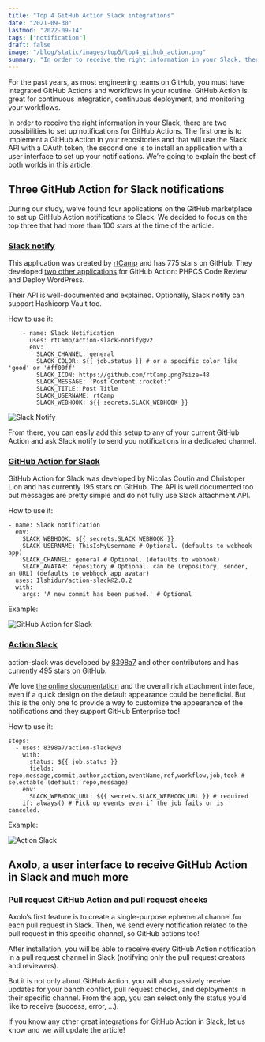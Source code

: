 ```yaml
---
title: "Top 4 GitHub Action Slack integrations"
date: "2021-09-30"
lastmod: "2022-09-14"
tags: ["notification"]
draft: false
image: "/blog/static/images/top5/top4_github_action.png"
summary: "In order to receive the right information in your Slack, there are two possibilities to set up notifications for GitHub Actions. The first one is to implement a GitHub Action in your repositories and that will use the Slack API with a OAuth token, the second one is to install an application with a user interface to set up your notifications. We’re going to explain the best of both worlds in this article."
---
```


<TOCInline toc={props.toc} toHeading={3} asDisclosure />

For the past years, as most engineering teams on GitHub, you must have integrated GitHub Actions and workflows in your routine. GitHub Action is great for continuous integration, continuous deployment, and monitoring your workflows.

In order to receive the right information in your Slack, there are two possibilities to set up notifications for GitHub Actions. The first one is to implement a GitHub Action in your repositories and that will use the Slack API with a OAuth token, the second one is to install an application with a user interface to set up your notifications. We’re going to explain the best of both worlds in this article.

## Three GitHub Action for Slack notifications

During our study, we’ve found four applications on the GitHub marketplace to set up GitHub Action notifications to Slack. We decided to focus on the top three that had more than 100 stars at the time of the article.

### <a target="_blank" rel="noopener noreferrer nofollow" href="https://github.com/marketplace/actions/slack-notify">Slack notify</a>

This application was created by <a target="_blank" rel="noopener noreferrer nofollow" href="https://github.com/rtCamp/">rtCamp</a> and has 775 stars on GitHub. They developed <a target="_blank" rel="noopener noreferrer nofollow" href="https://github.com/rtCamp/github-actions-library/">two other applications</a> for GitHub Action: PHPCS Code Review and Deploy WordPress.

Their API is well-documented and explained. Optionally, Slack notify can support Hashicorp Vault too.

How to use it:

```
    - name: Slack Notification
      uses: rtCamp/action-slack-notify@v2
      env:
        SLACK_CHANNEL: general
        SLACK_COLOR: ${{ job.status }} # or a specific color like 'good' or '#ff00ff'
        SLACK_ICON: https://github.com/rtCamp.png?size=48
        SLACK_MESSAGE: 'Post Content :rocket:'
        SLACK_TITLE: Post Title
        SLACK_USERNAME: rtCamp
        SLACK_WEBHOOK: ${{ secrets.SLACK_WEBHOOK }}
```

<div style={{ display: "flex", justifyContent: "center" }}>
  <img
    src="https://axolo.s3.eu-west-3.amazonaws.com/communication/blog/Slack+Notify.png"
    alt="Slack Notify"
    style={{ maxWidth: "450px", borderRadius: "25px" }}
  />
</div>

From there, you can easily add this setup to any of your current GitHub Action and ask Slack notify to send you notifications in a dedicated channel.

### <a target="_blank" rel="noopener noreferrer nofollow" href="https://github.com/marketplace/actions/github-action-for-slack">GitHub Action for Slack</a>

GitHub Action for Slack was developed by Nicolas Coutin and Christoper Lion and has currently 195 stars on GitHub. The API is well documented too but messages are pretty simple and do not fully use Slack attachment API.

How to use it:

```
- name: Slack notification
  env:
    SLACK_WEBHOOK: ${{ secrets.SLACK_WEBHOOK }}
    SLACK_USERNAME: ThisIsMyUsername # Optional. (defaults to webhook app)
    SLACK_CHANNEL: general # Optional. (defaults to webhook)
    SLACK_AVATAR: repository # Optional. can be (repository, sender, an URL) (defaults to webhook app avatar)
  uses: Ilshidur/action-slack@2.0.2
  with:
    args: 'A new commit has been pushed.' # Optional
```

Example:

<div style={{ display: "flex", justifyContent: "center" }}>
  <img
    src="https://axolo.s3.eu-west-3.amazonaws.com/communication/blog/githubaction_for_slack.png"
    alt="GitHub Action for Slack"
    style={{ maxWidth: "350px", borderRadius: "25px" }}
  />
</div>

### <a target="_blank" rel="noopener noreferrer nofollow" href="https://github.com/marketplace/actions/action-slack">Action Slack</a>

action-slack was developed by <a target="_blank" rel="noopener noreferrer nofollow" href="https://github.com/8398a7">8398a7</a> and other contributors and has currently 495 stars on GitHub.

We love <a target="_blank" rel="noopener noreferrer nofollow" href="https://action-slack.netlify.app/">the online documentation</a> and the overall rich attachment interface, even if a quick design on the default appearance could be beneficial. But this is the only one to provide a way to customize the appearance of the notifications and they support GitHub Enterprise too!

How to use it:

```
steps:
  - uses: 8398a7/action-slack@v3
    with:
      status: ${{ job.status }}
      fields: repo,message,commit,author,action,eventName,ref,workflow,job,took # selectable (default: repo,message)
    env:
      SLACK_WEBHOOK_URL: ${{ secrets.SLACK_WEBHOOK_URL }} # required
    if: always() # Pick up events even if the job fails or is canceled.
```

Example:

<div style={{ display: "flex", justifyContent: "center" }}>
  <img
    src="https://axolo.s3.eu-west-3.amazonaws.com/communication/blog/action-slack.png"
    alt="Action Slack"
    style={{ maxWidth: "450px", borderRadius: "25px" }}
  />
</div>

## Axolo, a user interface to receive GitHub Action in Slack and much more

### Pull request GitHub Action and pull request checks

Axolo’s first feature is to create a single-purpose ephemeral channel for each pull request in Slack. Then, we send every notification related to the pull request in this specific channel, so GitHub actions too!

After installation, you will be able to receive every GitHub Action notification in a pull request channel in Slack (notifying only the pull request creators and reviewers).

But it is not only about GitHub Action, you will also passively receive updates for your banch conflict, pull request checks, and deployments in their specific channel. From the app, you can select only the status you'd like to receive (success, error, ...).

<ImageContainer
  src="/blog/static/images/screenshots/pr_checks.png"
  alt="Axolo PR checks"
  width={1732}
  height={780}
  classNameDiv="mx-20"
/>

<CTABanner type="try" />

If you know any other great integrations for GitHub Action in Slack, let us know and we will update the
article!
